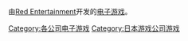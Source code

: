 由[[Red_Entertainment|Red Entertainment]]开发的[[电子游戏|电子游戏]]。

{{DEFAULTSORT:Red Entertainment}}
[[Category:各公司电子游戏|Category:各公司电子游戏]]
[[Category:日本游戏公司游戏|Category:日本游戏公司游戏]]